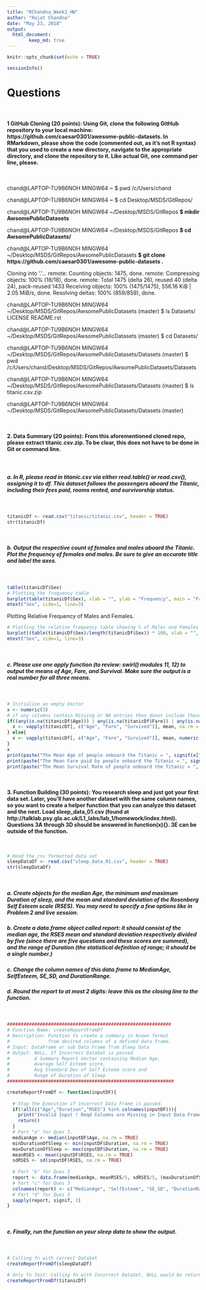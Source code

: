 ```yaml
---
title: "RChandna_Week3_HW"
author: "Rajat Chandna"
date: "May 23, 2018"
output: 
  html_document:
        keep_md: true
---
```


```r
knitr::opts_chunk$set(echo = TRUE)
```

```r
sessionInfo()
```

# Questions  

\    

#### 1 GitHub Cloning (20 points): Using Git, clone the following GitHub repository to your local machine: https://github.com/caesar0301/awesome-public-datasets.  In RMarkdown, please show the code (commented out, as it's not R syntax) that you used to create a new directory, navigate to the appropriate directory, and clone the repository to it.  Like actual Git, one command per line, please.

\     


chand@LAPTOP-TU9B6NOH MINGW64 ~
$ pwd
/c/Users/chand

chand@LAPTOP-TU9B6NOH MINGW64 ~
$ cd Desktop/MSDS/GitRepos/

chand@LAPTOP-TU9B6NOH MINGW64 ~/Desktop/MSDS/GitRepos
**$ mkdir AwsomePublicDatasets**

chand@LAPTOP-TU9B6NOH MINGW64 ~/Desktop/MSDS/GitRepos
**$ cd  AwsomePublicDatasets/**

chand@LAPTOP-TU9B6NOH MINGW64 ~/Desktop/MSDS/GitRepos/AwsomePublicDatasets
**$ git clone https://github.com/caesar0301/awesome-public-datasets .**    

Cloning into '.'...
remote: Counting objects: 1475, done.
remote: Compressing objects: 100% (18/18), done.
remote: Total 1475 (delta 26), reused 40 (delta 24), pack-reused 1433
Receiving objects: 100% (1475/1475), 556.16 KiB | 2.05 MiB/s, done.
Resolving deltas: 100% (859/859), done.

chand@LAPTOP-TU9B6NOH MINGW64 ~/Desktop/MSDS/GitRepos/AwsomePublicDatasets (master)
$ ls
Datasets/  LICENSE  README.rst

chand@LAPTOP-TU9B6NOH MINGW64 ~/Desktop/MSDS/GitRepos/AwsomePublicDatasets (master)
$ cd Datasets/

chand@LAPTOP-TU9B6NOH MINGW64 ~/Desktop/MSDS/GitRepos/AwsomePublicDatasets/Datasets (master)
$ pwd
/c/Users/chand/Desktop/MSDS/GitRepos/AwsomePublicDatasets/Datasets

chand@LAPTOP-TU9B6NOH MINGW64 ~/Desktop/MSDS/GitRepos/AwsomePublicDatasets/Datasets (master)
$ ls
titanic.csv.zip

chand@LAPTOP-TU9B6NOH MINGW64 ~/Desktop/MSDS/GitRepos/AwsomePublicDatasets/Datasets (master)


\    


#### 2.	Data Summary (20 points): From this aforementioned cloned repo, please extract titanic.csv.zip.  To be clear, this does not have to be done in Git or command line.  

\    

##### a.	In R, please read in titanic.csv via either read.table() or read.csv(), assigning it to df.  This dataset follows the passengers aboard the Titanic, including their fees paid, rooms rented, and survivorship status.

\    

```r
titanicDf <- read.csv("titanic/titanic.csv", header = TRUE)
str(titanicDf)
```

\    

##### b.	Output the respective count of females and males aboard the Titanic. Plot the frequency of females and males.  Be sure to give an accurate title and label the axes.
\    
```r
table(titanicDf$Sex)
# Plotting the frequency table
barplot(table(titanicDf$Sex), xlab = "", ylab = "Frequency", main = "Frequency of Males and Females OnBoard The Titanic", ylim = c(0,length(titanicDf$Sex)), horiz=F, las=2, col = 20, density = c(10,10), angle = c(45, 45))
mtext("Sex", side=1, line=3)
```

Plotting Relative Frequency of Males and Females.

```r
# Plotting the relative frequency table showing % of Males and Females onboard the titanic.
barplot((table(titanicDf$Sex)/length(titanicDf$Sex)) * 100, xlab = "", ylab = "Relative Frequency( in %)", main = "Relative Frequency of Males and Females OnBoard The Titanic", ylim = c(0,100), horiz=F, las=2, col = 20, density = c(10,10), angle = c(-45, -45))
mtext("Sex", side=1, line=3)
```

\     

##### c.	Please use one apply function (to review: swirl() modules 11, 12) to output the means of Age, Fare, and Survival.  Make sure the output is a real number for all three means.

\     

```r
# Initialize an empty Vector
x <- numeric(3)
# if any columns contain Missing or NA entries then donot include these entries in any statistic calculation.
if((any(is.na(titanicDf$Age))) | any(is.na(titanicDf$Fare)) | any(is.na(titanicDf$Survived))){
  x <- vapply(titanicDf[, c("Age", "Fare", "Survived")], mean, na.rm = TRUE, numeric(1))
} else{
  x <- vapply(titanicDf[, c("Age", "Fare", "Survived")], mean, numeric(1))
}
x
print(paste("The Mean Age of people onboard the Titanic = ", signif(x["Age"],4), sep=""))
print(paste("The Mean Fare paid by people onboard the Titanic = ", signif(x["Fare"],4), sep=""))
print(paste("The Mean Survival Rate of people onboard the Titanic = ", signif(x["Survived"],2), sep=""))
```

\     


#### 3.	Function Building (30 points): You research sleep and just got your first data set.  Later, you'll have another dataset with the same column names, so you want to create a helper function that you can analyze this dataset and the next.  Load sleep_data_01.csv (found at http://talklab.psy.gla.ac.uk/L1_labs/lab_1/homework/index.html).  Questions 3A through 3D should be answered in function(x){}.  3E can be outside of the function.  

\     

```r
# Read the csv formatted data set
sleepDataDf <- read.csv("sleep_data_01.csv", header = TRUE)
str(sleepDataDf)
```

\   

##### a.	Create objects for the median Age, the minimum and maximum Duration of sleep, and the mean and standard deviation of the Rosenberg Self Esteem scale (RSES).  You may need to specify a few options like in Problem 2 and live session. 

##### b.	Create a data.frame object called report: it should consist of the median age, the RSES mean and standard deviation respectively divided by five (since there are five questions and these scores are summed), and the range of Duration (the statistical definition of range; it should be a single number.)

##### c.	Change the column names of this data.frame to MedianAge, SelfEsteem, SE_SD, and DurationRange.

##### d.	Round the report to at most 2 digits: leave this as the closing line to the function.

\    
```r
############################################################
# Function Name: createReportFromDf
# Description: Function to create a summary in known format
#              from desired columns of a defined data frame.
# Input: DataFrame or sub Data Frame from Sleep Data
# Output: NULL, If Incorrect DataSet is passed
#         A Summary Report Vector containing Median Age, 
#         Average Self Esteem score,
#         Avg Standard Dev of Self Esteem score and
#         Range of Duration of Sleep
#############################################################

createReportFromDf <- function(inputDF){
  
  # Stop the Execution if incorrect Data Frame is passed.
  if(!all(c("Age","Duration","RSES") %in% colnames(inputDF))){
    print("Invalid Input ! Reqd Columns are Missing in Input Data Frame. Returning NULL !")
    return()
  }
  # Part "a" for Ques 3.
  medianAge <- median(inputDF$Age, na.rm = TRUE)
  minDurationOfSleep <- min(inputDF$Duration, na.rm = TRUE)
  maxDurationOfSleep <- max(inputDF$Duration, na.rm = TRUE)
  meanRSES <- mean(inputDF$RSES, na.rm = TRUE)
  sdRSES <- sd(inputDF$RSES, na.rm = TRUE)
  
  # Part "b" for Ques 3
  report <- data.frame(medianAge, meanRSES/5, sdRSES/5, (maxDurationOfSleep - minDurationOfSleep))
  # Part "c" for Ques 3
  colnames(report) <- c("MedianAge", "SelfEsteem", "SE_SD", "DurationRange")
  # Part "d" for Ques 3
  sapply(report, signif, 2)
}
```
\    

##### e.	Finally, run the function on your sleep data to show the output.
\    
```r
# Calling fn with correct DataSet
createReportFromDf(sleepDataDf)

# Only To Test: Calling fn with Incorrect DataSet, NULL would be returned
createReportFromDf(titanicDf)
```
